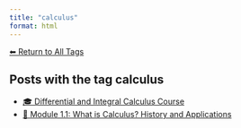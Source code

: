 ```yaml
---
title: "calculus"
format: html
---
```


[⬅ Return to All Tags](../tags.qmd)

## Posts with the tag **calculus**

- [🎓 Differential and Integral Calculus Course](/posts/courses/math/calculus/index.html)
- [🧠 Module 1.1: What is Calculus? History and Applications](/posts/courses/math/calculus/module-1/1.1-introduction.html)
